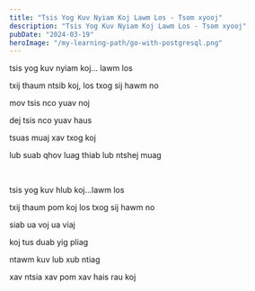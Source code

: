 ```yaml
---
title: "Tsis Yog Kuv Nyiam Koj Lawm Los - Tsom xyooj"
description: "Tsis Yog Kuv Nyiam Koj Lawm Los - Tsom xyooj"
pubDate: "2024-03-19"
heroImage: "/my-learning-path/go-with-postgresql.png"
---
```


tsis yog kuv nyiam koj... lawm los

txij thaum ntsib koj, los txog sij hawm no

mov tsis nco yuav noj

dej tsis nco yuav haus

tsuas muaj xav txog koj

lub suab qhov luag thiab lub ntshej muag

<br />

tsis yog kuv hlub koj…lawm los

txij thaum pom koj los txog sij hawm no

siab ua voj ua viaj

koj tus duab yig pliag

ntawm kuv lub xub ntiag

xav ntsia xav pom xav hais rau koj
